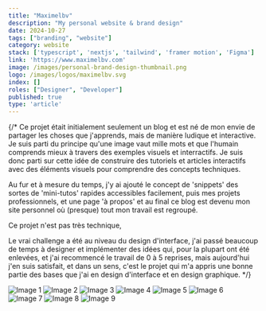 ```yaml
---
title: "Maximelbv"
description: "My personal website & brand design"
date: 2024-10-27
tags: ["branding", "website"]
category: website
stack: ['typescript', 'nextjs', 'tailwind', 'framer motion', 'Figma']
link: 'https://www.maximelbv.com'
image: /images/personal-brand-design-thumbnail.png
logo: /images/logos/maximelbv.svg
index: []
roles: ["Designer", "Developer"]
published: true
type: 'article'
---
```


{/* Ce projet était initialement seulement un blog et est né de mon envie de partager les choses que j'apprends, mais de manière ludique et interactive.
Je suis parti du principe qu'une image vaut mille mots et que l'humain comprends mieux à travers des exemples visuels
et interractifs. Je suis donc parti sur cette idée de construire des tutoriels et articles interactifs
avec des éléments visuels pour comprendre des concepts techniques.

Au fur et à mesure du temps, j'y ai ajouté le concept de 'snippets' des sortes de 'mini-tutos' rapides accessibles
facilement, puis mes projets professionnels, et une page 'à propos' et au final ce blog est devenu mon site
personnel où (presque) tout mon travail est regroupé.

Ce projet n'est pas très technique, 

Le vrai challenge a été au niveau du design d'interface, j'ai passé beaucoup de temps à designer et implémenter
des idées qui, pour la plupart ont été enlevées, et j'ai recommencé le travail de 0 à 5 reprises, mais aujourd'hui
j'en suis satisfait, et dans un sens, c'est le projet qui m'a appris une bonne partie des bases que j'ai
en design d'interface et en design graphique. */}

<FadeIn>
  <Image
    src="/images/projects/maximelbv/1.png"
    alt="Image 1"
    layout="responsive"
    width={1000}
    height={600}
  />
  <Image
    src="/images/projects/maximelbv/2.png"
    alt="Image 2"
    layout="responsive"
    width={1000}
    height={600}
  />
  <Image
    src="/images/projects/maximelbv/3.png"
    alt="Image 3"
    layout="responsive"
    width={1000}
    height={600}
  />
  <Image
    src="/images/projects/maximelbv/4.png"
    alt="Image 4"
    layout="responsive"
    width={1000}
    height={600}
  />
  <Image
    src="/images/projects/maximelbv/5.png"
    alt="Image 5"
    layout="responsive"
    width={1000}
    height={600}
  />
  <Image
    src="/images/projects/maximelbv/6.png"
    alt="Image 6"
    layout="responsive"
    width={1000}
    height={600}
  />
  <Image
    src="/images/projects/maximelbv/7.png"
    alt="Image 7"
    layout="responsive"
    width={1000}
    height={600}
  />
  <Image
    src="/images/projects/maximelbv/8.png"
    alt="Image 8"
    layout="responsive"
    width={1000}
    height={600}
  />
  <Image
    src="/images/projects/maximelbv/9.png"
    alt="Image 9"
    layout="responsive"
    width={1000}
    height={600}
  />
</FadeIn>
